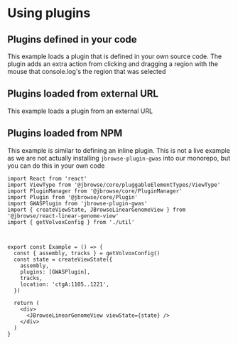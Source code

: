 
<Meta title="Using Plugins" />

# Using plugins

## Plugins defined in your code

This example loads a plugin that is defined in your own source code. The plugin
adds an extra action from clicking and dragging a region with the mouse that
console.log's the region that was selected

<Story id="source-code-for-examples--with-inline-plugins" />

## Plugins loaded from external URL

This example loads a plugin from an external URL

<Story id="source-code-for-examples--with-external-plugin" />

## Plugins loaded from NPM

This example is similar to defining an inline plugin. This is not a live example
as we are not actually installing `jbrowse-plugin-gwas` into our monorepo, but
you can do this in your own code

```
import React from 'react'
import ViewType from '@jbrowse/core/pluggableElementTypes/ViewType'
import PluginManager from '@jbrowse/core/PluginManager'
import Plugin from '@jbrowse/core/Plugin'
import GWASPlugin from 'jbrowse-plugin-gwas'
import { createViewState, JBrowseLinearGenomeView } from '@jbrowse/react-linear-genome-view'
import { getVolvoxConfig } from './util'



export const Example = () => {
  const { assembly, tracks } = getVolvoxConfig()
  const state = createViewState({
    assembly,
    plugins: [GWASPlugin],
    tracks,
    location: 'ctgA:1105..1221',
  })

  return (
    <div>
      <JBrowseLinearGenomeView viewState={state} />
    </div>
  )
}


```
